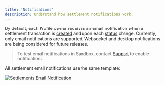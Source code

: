 ```yaml
---
title: 'Notifications'
description: Understand how settlement notifications work.
---
```



By default, each Profile owner receives an email notification when a settlement transaction is [created](/api-reference/endpoints/settlement/create-transaction) and upon each [status](/guides/settlements/status) change.
Currently, only email notifications are supported.
Websocket and desktop notifications are being considered for future releases.

> To test email notifications in Sandbox, contact [Support](https://support.paxos.com) to enable notifications.

All settlement email notifications use the same template:

![Settlements Email Notification](/images/settlement-notification.png)
